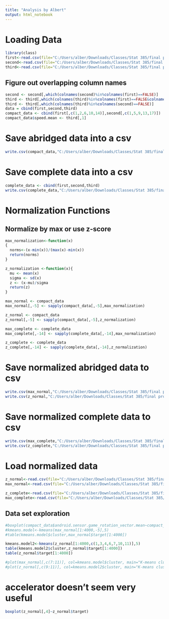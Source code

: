 ```yaml
---
title: "Analysis by Albert"
output: html_notebook
---
```



# Loading Data
```r
library(class)
first<-read.csv(file="C:/Users/alber/Downloads/Classes/Stat 385/final project/Dfirst.csv",header=TRUE)
second<-read.csv(file="C:/Users/alber/Downloads/Classes/Stat 385/final project/Dsecond.csv",header=TRUE)
third<-read.csv(file="C:/Users/alber/Downloads/Classes/Stat 385/final project/Dthird.csv",header=TRUE)


```
## Figure out overlapping column names
```r
second <- second[,which(colnames(second)%in%colnames(first)==FALSE)]
third <- third[,which(colnames(third)%in%colnames(first)==FALSE&colnames(third)%in%colnames(second)==FALSE)]
third <- third[,which(colnames(third)%in%colnames(second)==FALSE)]
data = cbind(first,second,third)
compact_data <- cbind(first[,c(1,2,6,10,14)],second[,c(1,5,9,13,17)])
compact_data$speed.mean <- third[,1]
```
# Save abridged data into a csv
```r
write.csv(compact_data,"C:/Users/alber/Downloads/Classes/Stat 385/final project/compact_data.csv")
```
# Save complete data into a csv
```r
complete_data <- cbind(first,second,third)
write.csv(complete_data,"C:/Users/alber/Downloads/Classes/Stat 385/final project/complete_data.csv")
```


# Normalization Functions
## Normalize by max or use z-score
```r
max_normalization<-function(x)
{
  norms<-(x-min(x))/(max(x)-min(x))
  return(norms)
}

z_normalization <-function(x){
  mu <- mean(x)
  sigma <- sd(x)
  z <- (x-mu)/sigma
  return(z)
}
```
```r
max_normal <- compact_data
max_normal[,-5] <- sapply(compact_data[,-5],max_normalization)

z_normal <- compact_data
z_normal[,-5] <- sapply(compact_data[,-5],z_normalization)
```

```r
max_complete <- complete_data
max_complete[,-14] <- sapply(complete_data[,-14],max_normalization)

z_complete <- complete_data
z_complete[,-14] <- sapply(complete_data[,-14],z_normalization)
```

# Save normalized abridged data to csv
```r
write.csv(max_normal,"C:/Users/alber/Downloads/Classes/Stat 385/final project/max_normal.csv")
write.csv(z_normal,"C:/Users/alber/Downloads/Classes/Stat 385/final project/z_normal.csv")
```
# Save normalized complete data to csv
```r
write.csv(max_complete,"C:/Users/alber/Downloads/Classes/Stat 385/final project/max_complete.csv")
write.csv(z_complete,"C:/Users/alber/Downloads/Classes/Stat 385/final project/z_complete.csv")
```

# Load normalized data
```r
z_normal<-read.csv(file="C:/Users/alber/Downloads/Classes/Stat 385/final project/z_normal.csv",header=TRUE)
max_normal<-read.csv(file="C:/Users/alber/Downloads/Classes/Stat 385/final project/max_normal.csv",header=TRUE)

z_complete<-read.csv(file="C:/Users/alber/Downloads/Classes/Stat 385/final project/z_complete.csv",header=TRUE)
max_complete<-read.csv(file="C:/Users/alber/Downloads/Classes/Stat 385/final project/max_complete.csv",header=TRUE)
```


## Data set exploration

```r
#boxplot(compact_data$android.sensor.game_rotation_vector.mean~compact_data$target)
#kmeans.model<-kmeans(max_normal[1:4000,-5],5)
#table(kmeans.model$cluster,max_normal$target[1:4000])

kmeans.model2<-kmeans(z_normal[1:4000,c(1,3,4,6,7,10,11)],5)
table(kmeans.model2$cluster,z_normal$target[1:4000])
table(z_normal$target[1:4000])
```
```r
#plot(max_normal[,c(7:11)], col=kmeans.model$cluster, main="K-means clustering")
#plot(z_normal[,c(9:11)], col=kmeans.model2$cluster, main="K-means clustering")
```
# accelerator doesn't seem very useful
```r
boxplot(z_normal[,4]~z_normal$target)
```

